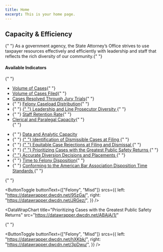```yaml
---
title: Home
excerpt: This is your home page.
---
```



<Section py="2|4|8|10">
  <Container>
    <Flexbox
      flexDirection="column"
      alignItems="center|flex-start"
      textAlign="center|left"
    >
      <H1 m="0" fontWeight="extrabold" lineHeight="tight">
        Capacity & Efficiency
      </H1>
      <Section maxWidth="750px">
        <P>
          {" "}
          As a government agency, the State Attorney’s Office strives to use
          taxpayer resources effectively and efficiently with leadership and
          staff that reflects the rich diversity of our community.{" "}
        </P>
      </Section>
    </Flexbox>
    <Grid col="1|2" gap="0|0|12" alignItems="center">
      <P>
        <H4 m="0">Available Indicators </H4>{" "}
        <ul>
          <li>
            <a href="#volume-cases"> Volume of Cases</a>{" "}
          </li>
          <li>
            <a href="#volume-cases-filed"> Volume of Cases Filed</a>{" "}
          </li>
          <li>
            <a href="#jury-trials">Cases Resolved Through Jury Trials</a>{" "}
          </li>
          <li>
            {" "}
            <a href="#felony-caseload"> Felony Caseload Distribution</a>{" "}
          </li>
          <li>
            {" "}
            <a href="#prosecutor-diversity">
              {" "}
              Leadership and Line Prosecutor Diversity
            </a>{" "}
          </li>
          <li>
            {" "}
            <a href="#staff-retention"> Staff Retention Rate</a>{" "}
          </li>
          <li>
            <a href="#clerical-capacity"> Clerical and Paralegal Capacity</a>{" "}
          </li>{" "}
        </ul>
      </P>
      <P>
        <ul>
          <li>
            {" "}
            <a href="#data-analytic-capacity">Data and Analytic Capacity</a>
          </li>
          <li>
            {" "}
            <a href="#ability-identify-dismissable">
              {" "}
              Identification of Dismissible Cases at Filing
            </a>{" "}
          </li>
          <li>
            {" "}
            <a href="#strategic-case-rejections">
              {" "}
              Equitable Case Rejections at Filing and Dismissal
            </a>{" "}
          </li>
          <li>
            {" "}
            <a href="#case-public-safety">
              {" "}
              Prioritizing Cases with the Greatest Public Safety Returns
            </a>{" "}
          </li>
          <li>
            <a href="#accurate-diversion">
              {" "}
              Accurate Diversion Decisions and Placements
            </a>{" "}
          </li>
          <li>
            {" "}
            <a href="#time-to-felony-dispo"> Time to Felony Disposition</a>{" "}
          </li>
          <li>
            {" "}
            <a href="#aba-time-standards">
              Conforming to the American Bar Association Disposition Time
              Standards
            </a>{" "}
          </li>
        </ul>{" "}
      </P>
    </Grid>
  </Container>
</Section>

<Container>


<Section maxWidth="750px">


<!-- ### volume cases -->

<DataWrapChart
  title="volume cases"
  src="https://datawrapper.dwcdn.net/972jz/1/"
/>

<a name="volume-cases"> </a>

<DataWrapChart src="https://datawrapper.dwcdn.net/YMTGP/" />

<Box mb="20"> </Box>

<!-- volume cases filed -->

<DataWrapChart
  title="volume cases filed"
  src="https://datawrapper.dwcdn.net/qYYDE/1/"
/>

<a name="volume-cases-filed"> </a>

<DataWrapChart src="https://datawrapper.dwcdn.net/w2FFA/" />

<Box mb="20"> </Box>

<!-- jury trials -->

<DataWrapChart
  title="jury trials"
  src="https://datawrapper.dwcdn.net/b8oVl/1/"
/>

<a name="jury-trials"> </a>

<DataWrapChart src="https://datawrapper.dwcdn.net/yPLk5/" />

<Box mb="20"> </Box>

<!-- ### 1.2 -->

<DataWrapChart
  title="Felony Caseload Distribution"
  src="https://datawrapper.dwcdn.net/hx0L6/5/"
/>

<a name="felony-caseload"> </a>

<DataWrapChart src="https://datawrapper.dwcdn.net/lobqk/" />

<Box mb="20"> </Box>

<!-- ### 1.3 -->

<DataWrapChart
  title="Leadership and Line Prosecutor Diversity"
  src="https://datawrapper.dwcdn.net/X7p8R/3/"
/>

<a name="prosecutor-diversity"> </a>

<DataWrapChart src="https://datawrapper.dwcdn.net/FYo0s/" />
<DataWrapChart src="https://datawrapper.dwcdn.net/rwJ8r/" />

<Box mb="20"> </Box>

<!-- ### 1.4 -->

<DataWrapChart
  title="Staff Retention Rate"
  src="https://datawrapper.dwcdn.net/04eXr/1/"
/>

<a name="staff-retention"> </a>

<DataWrapChart src="https://datawrapper.dwcdn.net/g8Dwl/" />

<Box mb="20"> </Box>

<!-- ### 1.5 -->

<DataWrapChart
  title="Clerical and Paralegal Capacity"
  src="https://datawrapper.dwcdn.net/aFbdr/5/"
/>

<a name="clerical-capacity"> </a>

<DataWrapChart src="https://datawrapper.dwcdn.net/ROHW2/" />

<Box mb="20"> </Box>

<!-- ### 1.6 -->

<DataWrapChart
  title="Data and Analytic Capacity"
  src="https://datawrapper.dwcdn.net/1CDZQ/7/"
/>

<a name="data-analytic-capacity"> </a>

<DataWrapChart src="https://datawrapper.dwcdn.net/Swmrz/" />

<Box mb="20"> </Box>

<DataWrapChart
  title="Ability to Identify Dismissible Cases at Filing"
  src="https://datawrapper.dwcdn.net/GwDgJ/3/"
/>

<a name="ability-identify-dismissable"> </a>

<ButtonToggle
  buttonText={["Felony", "Misd"]}
  srcs={{
    left: "https://datawrapper.dwcdn.net/95zGa/",
    right: "https://datawrapper.dwcdn.net/JRGez/",
  }}
/>

<Box mb="20"> </Box>

<DataWrapChart
  title="Strategic Case Rejections at Filing and Dismissal"
  src="https://datawrapper.dwcdn.net/3S22R/1/"
/>

<a name="strategic-case-rejections"> </a>

<DataWrapChart src="https://datawrapper.dwcdn.net/QzEHU/" />

<Box mb="20"> </Box>

<DataWrapChart
  title="Prioritizing Cases with the Greatest Public Safety Returns"
  src="https://datawrapper.dwcdn.net/ABAjA/1/"
>
  {" "}
</DataWrapChart>

<a name="case-public-safety"> </a>

<DataWrapChart src="https://datawrapper.dwcdn.net/UxjDC/" />

<Box mb="20"> </Box>

<DataWrapChart
  title="Accurate Diversion Decisions and Placements"
  src="https://datawrapper.dwcdn.net/1wfx0/5/"
/>

<a name="accurate-diversion"> </a>

<DataWrapChart src="https://datawrapper.dwcdn.net/NlTMZ/" />

<Box mb="20"> </Box>

<DataWrapChart
  title="Time to Felony Disposition"
  src="https://datawrapper.dwcdn.net/DnuHi/8/"
/>

<a name="time-to-felony-dispo"> </a>

<DataWrapChart src="https://datawrapper.dwcdn.net/D2yd3/" />

<Box mb="20"> </Box>

<DataWrapChart
  title="Conforming to ABA Disposition Time Standards"
  src="https://datawrapper.dwcdn.net/1Patl/2/"
/>

<a name="aba-time-standards"> </a>

<ButtonToggle
  buttonText={["Felony", "Misd"]}
  srcs={{
    left: "https://datawrapper.dwcdn.net/hXKbk/",
    right: "https://datawrapper.dwcdn.net/3pDwu/",
  }}
/>

</Section>


</Container>

